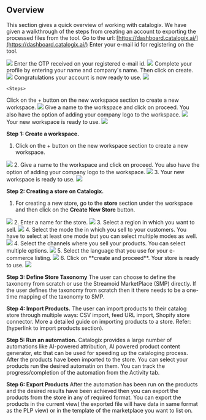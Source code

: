 ## Overview
This section gives a quick overview of working with catalogix. We have given a walkthrough of the steps from creating an account to exporting the processed files from the tool.
<AccordionGroup>
<Accordion title="Create an account on Catalogix">
  <Steps>
  <Step title="Catalogix URL">
   Go to the url: [https://dashboard.catalogix.ai/](https://dashboard.catalogix.ai/)
  </Step>
  <Step title="Registering on the tool">
    Enter your e-mail id for registering on the tool.
<Frame caption="Sign-in using e-mail">
  <img src="https://assets.catalogix.ai/9602eff759166c267bd4f6c616f2db09" />
</Frame>
  </Step>
  <Step title="Verification">
    Enter the OTP received on your registered e-mail id.
<Frame caption="Verify using OTP">
  <img src="https://assets.catalogix.ai/55cefaf206dee5ea3bc64aff19a73421" />
</Frame>
  </Step>
  <Step title="Profile Completion">
    Complete your profile by entering your name and company's name. Then click on create.
<Frame caption="Complete your Profile">
  <img src="https://assets.catalogix.ai/95459b5ae767c02ee434f7f737223c55" />
</Frame>
  </Step>
  <Step title="Account is ready to use">
    Congratulations your account is now ready to use.
<Frame caption="Welcome to Catalogix">
  <img src="https://assets.catalogix.ai/4db66dc7533399e81dc867dd5472c592" />
</Frame><br />
  </Step>
</Steps>
</Accordion>

<Accordion title="Create a workspace">

    <Steps>
  <Step title="New Workspace button">
    Click on the + button on the new workspace section to create a new workspace.
<Frame caption="Create new workspace">
  <img src="https://assets.catalogix.ai/7faca070449b6fbb4cd3ee6698a2c6af" />
</Frame>
  </Step>
  <Step title="Name your Workspace">
    Give a name to the workspace and click on proceed. You also have the option of adding your company logo to the workspace.
<Frame caption="Give a name to your workspace">
  <img src="https://assets.catalogix.ai/6b24dc9f62a7db2670203bcbd49537d3" />
</Frame>
  </Step>
  <Step title="New Workspace Created">
    Your new workspace is ready to use.
<Frame caption="Your workspace is ready to use">
  <img src="https://assets.catalogix.ai/ce00ce1c97be093d0ecbaf617fc13c80" />
</Frame>
  </Step>
</Steps>

  </Accordion>

</AccordionGroup>








**Step 1: Create a workspace.**
1. Click on the + button on the new workspace section to create a new workspace.
<Frame caption="Create new workspace">
  <img src="https://assets.catalogix.ai/7faca070449b6fbb4cd3ee6698a2c6af" />
</Frame>
2. Give a name to the workspace and click on proceed. You also have the option of adding your company logo to the workspace.
<Frame caption="Give a name to your workspace">
  <img src="https://assets.catalogix.ai/6b24dc9f62a7db2670203bcbd49537d3" />
</Frame>
3. Your new workspace is ready to use.
<Frame caption="Your workspace is ready to use">
  <img src="https://assets.catalogix.ai/ce00ce1c97be093d0ecbaf617fc13c80" />
</Frame>

**Step 2: Creating a store on Catalogix.**<br />

1. For creating a new store, go to the **store** section under the workspace and then click on the **Create New Store** button.
<Frame caption="Create new store">
  <img src="https://assets.catalogix.ai/cd2485157bf31c39c35c1055c191836e"/>
</Frame>
2. Enter a name for the store.
<Frame caption="Name the store">
  <img src="https://assets.catalogix.ai/95bb354a8e5c42db34baa0dd8430bff7" />
</Frame>
3. Select a region in which you want to sell.
<Frame caption="Select the region">
  <img src="https://assets.catalogix.ai/65e0de6bc8c86619821100b347981fec" />
</Frame>
4. Select the mode the in which you sell to your customers. You have to select at least one mode but you can select multiple modes as well.
<Frame caption="Select how you sell to your customers">
  <img src="https://assets.catalogix.ai/1bde61c160e11629b4d0a19d81f3c2e4" />
</Frame>
4. Select the channels where you sell your products. You can select multiple options.
<Frame caption="Select how you sell to your customers">
  <img src="https://assets.catalogix.ai/9929c86909305040baf050e2aefa4fbb" />
</Frame>
5. Select the language that you use for your e-commerce listing.
<Frame caption="Select your language">
  <img src= "https://assets.catalogix.ai/52612c3ad88768656767c7328dc10c31" />
</Frame>
6. Click on **create and proceed**. Your store is ready to use.
<Frame caption="Store is ready to use">
  <img src= "https://assets.catalogix.ai/866acba57d9ce7de3f0aae1b43359814" />
</Frame>

**Step 3: Define Store Taxonomy**
The user can choose to define the taxonomy from scratch or use the Streamoid MarketPlace (SMP) directly.
If the user defines the taxonomy from scratch then it there needs to be a one-time mapping of the taxonomy to SMP.<br />

**Step 4: Import Products.**
The user can import products to their catalog store through multiple ways: CSV import, feed URL import, Shopify store connector. More a detailed guide on importing products to a store.
Refer: (hyperlink to import products section).<br />

**Step 5: Run an automation.**
Catalogix provides a large number of automations like AI-powered attribution, AI powered product content generator, etc that can be used for speeding up the cataloging process. After the products have been imported to the store. You can select your products run the desired automatin on them. You can track the progress/completion of the automation from the Activity tab.<br />

**Step 6: Export Products**
After the automation has been run on the products and the desired results have been achieved then you can export the products from the store in any of required format. You can export the products in the current view( the exported file will have data in same format as  the PLP view) or in the template of the marketplace you want to list on.